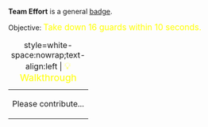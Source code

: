 '''Team Effort''' is a general [[Badges|badge]].

Objective: <big style="color:yellow">Take down 16 guards within 10 seconds.</big>

{| class="mw-collapsible mw-collapsed"
|+ style=white-space:nowrap;text-align:left | <big style="color:yellow">💡 Walkthrough</big>
|-
| Please contribute...
|}